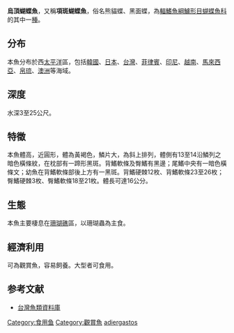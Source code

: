 {{Speciesbox
| name = 烏頂蝴蝶魚
| image =  Layang-Layang diving24.jpg
| status = LC
| status_system = iucn3.1
| genus = Chaetodon
| species = adiergastos
| authority = [[Seale|Seale]], 1910
| synonyms = 
}}
'''烏頂蝴蝶魚'''，又稱'''項斑蝴蝶魚'''，俗名熊貓蝶、黑面蝶，為[[輻鰭魚綱|輻鰭魚綱]][[鱸形目|鱸形目]][[蝴蝶魚科|蝴蝶魚科]]的其中一[[種|種]]。

==分布==
本魚分布於西[[太平洋|太平洋]]區，包括[[韓國|韓國]]、[[日本|日本]]、[[台灣|台灣]]、[[菲律賓|菲律賓]]、[[印尼|印尼]]、[[越南|越南]]、[[馬來西亞|馬來西亞]]、[[帛琉|帛琉]]、[[澳洲|澳洲]]等海域。

==深度==
水深3至25公尺。

==特徵==
本魚體高，近圓形，體為黃褐色，鱗片大，為斜上排列，體側有13至14沿鱗列之暗色橫條紋，在枕部有一蹄形黑斑。背鰭軟條及臀鰭有黑邊；尾鰭中央有一暗色橫條文；幼魚在背鰭軟條部後上方有一黑斑。背鰭硬棘12枚、背鰭軟條23至26枚；臀鰭硬棘3枚、臀鰭軟條18至21枚。體長可達16公分。

==生態==
本魚主要棲息在[[珊瑚礁|珊瑚礁]]區，以珊瑚蟲為主食。

==經濟利用==
可為觀賞魚，容易飼養。大型者可食用。

==参考文献==
*[http://fishdb.sinica.edu.tw/ 台灣魚類資料庫] {{Wayback|url=http://fishdb.sinica.edu.tw/ |date=20160304193340 }}
{{Taxonbar|from=Q2317858}}

[[Category:食用鱼|Category:食用鱼]]
[[Category:觀賞魚|Category:觀賞魚]]
[[Category:蝴蝶魚屬|adiergastos]]